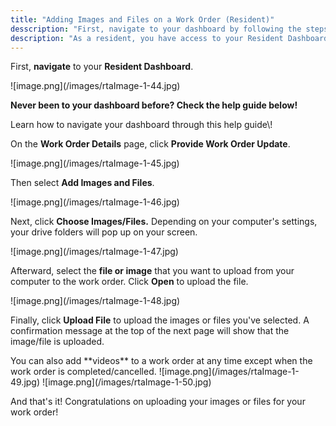 ```yaml
---
title: "Adding Images and Files on a Work Order (Resident)"
desscription: "First, navigate to your dashboard by following the steps in the help guide: **[Resident Dashboard Overview](/s/topic/0TO5e000000h9wrGAA/Resident-Dashboard-Overview)**. Once logged in, select which work order you need to add images or files."
description: "As a resident, you have access to your Resident Dashboard from where you can access your existing and past maintenance requests. If you need to add images and files on any of your work orders, follow the steps below."
---
```


First, **navigate** to your **Resident Dashboard**.

<Frame>
  ![image.png](/images/rtaImage-1-44.jpg)
</Frame>

**Never been to your dashboard before? Check the help guide below\!**

<Card title="Resident Dashboard Overview" icon="chalkboard-user" iconType="duotone" href="https://help.latchel.com/s/topic/0TO5e000000h9wrGAA/Resident-Dashboard-Overview">
  Learn how to navigate your dashboard through this help guide\!
</Card>

On the **Work Order Details** page, click **Provide Work Order Update**.

<Frame>
  ![image.png](/images/rtaImage-1-45.jpg)
</Frame>

Then select **Add Images and Files**.

<Frame>
  ![image.png](/images/rtaImage-1-46.jpg)
</Frame>

Next, click **Choose Images/Files.** Depending on your computer's settings, your drive folders will pop up on your screen.

<Frame>
  ![image.png](/images/rtaImage-1-47.jpg)
</Frame>

Afterward, select the **file or image** that you want to upload from your computer to the work order. Click **Open** to upload the file.

<Frame>
  ![image.png](/images/rtaImage-1-48.jpg)
</Frame>

Finally, click **Upload File** to upload the images or files you've selected. A confirmation message at the top of the next page will show that the image/file is uploaded. 

<Tip>
  You can also add **videos** to a work order at any time except when the work order is completed/cancelled.
</Tip>

<Frame>
  ![image.png](/images/rtaImage-1-49.jpg)
</Frame>

<Frame>
  ![image.png](/images/rtaImage-1-50.jpg)
</Frame>

And that's it\! Congratulations on uploading your images or files for your work order\!